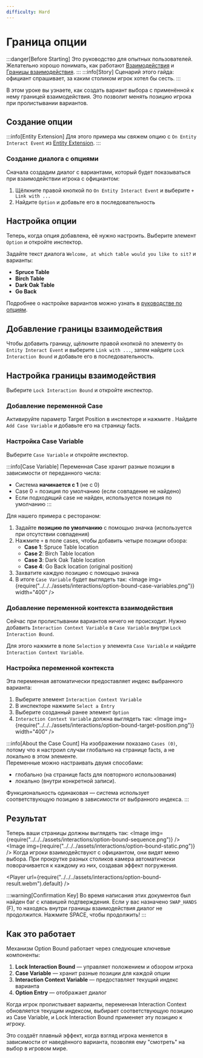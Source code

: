 ```yaml
---
difficulty: Hard
---
```



# Граница опции
:::danger[Before Starting]
Это руководство для опытных пользователей. Желательно хорошо понимать, как работают [Взаимодействия](../../01-interactions/index.mdx) и [Границы взаимодействия](./).
:::
:::info[Story]
Сценарий этого гайда: официант спрашивает, за каким столиком игрок хотел бы сесть.
:::

В этом уроке вы узнаете, как создать вариант выбора с применённой к нему границей взаимодействия. Это позволит менять позицию игрока при пролистывании вариантов.

## Создание опции
:::info[Entity Extension]
Для этого примера мы свяжем опцию с `On Entity Interact Event` из [Entity Extension](../../04-entity-extension/index.mdx).
:::

### Создание диалога с опциями

Сначала создадим диалог с вариантами, который будет показываться при взаимодействии игрока с официантом:

1. Щёлкните правой кнопкой по `On Entity Interact Event` и выберите `+ Link with ...`
2. Найдите `Option` и добавьте его в последовательность

<EntrySearch entryName="option" />

## Настройка опции
Теперь, когда опция добавлена, её нужно настроить. Выберите элемент `Option` и откройте инспектор.

Задайте текст диалога `Welcome, at which table would you like to sit?` и варианты:
- **Spruce Table**
- **Birch Table**
- **Dark Oak Table**
- **Go Back**

Подробнее о настройке вариантов можно узнать в [руководстве по опциям](../../01-interactions/01-options.mdx).

## Добавление границы взаимодействия
Чтобы добавить границу, щёлкните правой кнопкой по элементу `On Entity Interact Event` и выберите `Link with ...`, затем найдите `Lock Interaction Bound` и добавьте его в последовательность.
<EntrySearch entryName='lock_interaction_bound' />

## Настройка границы взаимодействия
Выберите `Lock Interaction Bound` и откройте инспектор.

### Добавление переменной Case
Активируйте параметр Target Position в инспекторе и нажмите <ActionButton button='dynamic-variable'/>. Найдите `Add Case Variable` и добавьте его на страницу facts.

<EntrySearch entryName="case_variable" />

### Настройка Case Variable
Выберите `Case Variable` и откройте инспектор.

:::info[Case Variable]
Переменная Case хранит разные позиции в зависимости от переданного числа:

- Система **начинается с 1** (не с 0)
- Case 0 = позиция по умолчанию (если совпадение не найдено)
- Если подходящий case не найден, используется позиция по умолчанию
:::

Для нашего примера с рестораном:
1. Задайте **позицию по умолчанию** с помощью значка <ActionButton button='capture'/> (используется при отсутствии совпадения)
2. Нажмите `+` в поле cases, чтобы добавить четыре позиции обзора:
   - **Case 1**: Spruce Table location
   - **Case 2**: Birch Table location
   - **Case 3**: Dark Oak Table location
   - **Case 4**: Go Back location (original position)
3. Захватите каждую позицию с помощью значка <ActionButton button='capture'/>
4. В итоге `Case Variable` будет выглядеть так:
<Image img={require("../../../assets/interactions/option-bound-case-variables.png")} width="400" />

### Добавление переменной контекста взаимодействия
Сейчас при пролистывании вариантов ничего не происходит. Нужно добавить `Interaction Context Variable` в `Case Variable` внутри `Lock Interaction Bound`.

Для этого нажмите <ActionButton button='dynamic-variable'/> в поле `Selection` у элемента `Case Variable` и найдите `Interaction Context Variable`.

<EntrySearch entryName="interaction_context_variable" />

### Настройка переменной контекста

Эта переменная автоматически предоставляет индекс выбранного варианта:

1. Выберите элемент `Interaction Context Variable`
2. В инспекторе нажмите `Select a Entry`
3. Выберите созданный ранее элемент `Option`
4. `Interaction Context Variable` должна выглядеть так:
<Image img={require("../../../assets/interactions/option-bound-target-position.png")} width="400" />

:::info[About the Case Count]
На изображении показано `Cases (0)`, потому что я настроил случаи глобально на странице facts, а не локально в этом элементе.\
Переменные можно настраивать двумя способами:
* глобально (на странице facts для повторного использования)
* локально (внутри конкретной записи).

Функциональность одинаковая — система использует соответствующую позицию в зависимости от выбранного индекса.
:::
## Результат
Теперь ваши страницы должны выглядеть так:
<Tabs Group defaultValue="sequence" groupId="page" queryString>
   <TabItem value="sequence" label="Sequence Page">
      <Image img={require("../../../assets/interactions/option-bound-sequence.png")} />
   </TabItem>
   <TabItem value="static" label="Static Page">
      <Image img={require("../../../assets/interactions/option-bound-static.png")} />
   </TabItem>
</Tabs>
Когда игроки взаимодействуют с официантом, они видят меню выбора. При прокрутке разных столиков камера автоматически поворачивается к каждому из них, создавая эффект погружения.

<Player url={require("../../../assets/interactions/option-bound-result.webm").default} />

:::warning[Confirmation Key]
Во время написания этих документов был найден баг с клавишей подтверждения. Если у вас назначено `SWAP_HANDS` (F), то находясь внутри границы взаимодействия диалог не продолжится. Нажмите SPACE, чтобы продолжить!
:::

## Как это работает

Механизм Option Bound работает через следующие ключевые компоненты:

1. **Lock Interaction Bound** — управляет положением и обзором игрока
2. **Case Variable** — хранит разные позиции для каждой опции
3. **Interaction Context Variable** — предоставляет текущий индекс варианта
4. **Option Entry** — отображает диалог

Когда игрок пролистывает варианты, переменная Interaction Context обновляется текущим индексом, выбирает соответствующую позицию из Case Variable, и Lock Interaction Bound применяет эту позицию к игроку.

Это создаёт плавный эффект, когда взгляд игрока меняется в зависимости от наведённого варианта, позволяя ему "смотреть" на выбор в игровом мире.